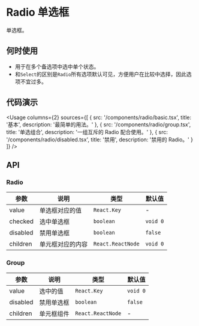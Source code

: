 
# Radio 单选框

单选框。

## 何时使用

- 用于在多个备选项中选中单个状态。
- 和`Select`的区别是`Radio`所有选项默认可见，方便用户在比较中选择，因此选项不宜过多。

## 代码演示

<Usage
  columns={2}
  sources={[
    {
      src: '/components/radio/basic.tsx',
      title: '基本',
      description: '最简单的用法。'
    },
    {
      src: '/components/radio/group.tsx',
      title: '单选组合',
      description: '一组互斥的 Radio 配合使用。'
    },
    {
      src: '/components/radio/disabled.tsx',
      title: '禁用',
      description: '禁用的 Radio。'
    }
  ]}
/>

## API

### Radio

| 参数     | 说明             | 类型              | 默认值   |
| -------- | ---------------- | ----------------- | -------- |
| value    | 单选框对应的值   | `React.Key`       | -        |
| checked  | 选中单选框       | `boolean`         | `void 0` |
| disabled | 禁用单选框       | `boolean`         | `false`  |
| children | 单元框对应的内容 | `React.ReactNode` | `void 0` |

### Group

| 参数     | 说明       | 类型              | 默认值   |
| -------- | ---------- | ----------------- | -------- |
| value    | 选中的值   | `React.Key`       | `void 0` |
| disabled | 禁用单选框 | `boolean`         | `false`  |
| children | 单元框组件 | `React.ReactNode` | -        |
